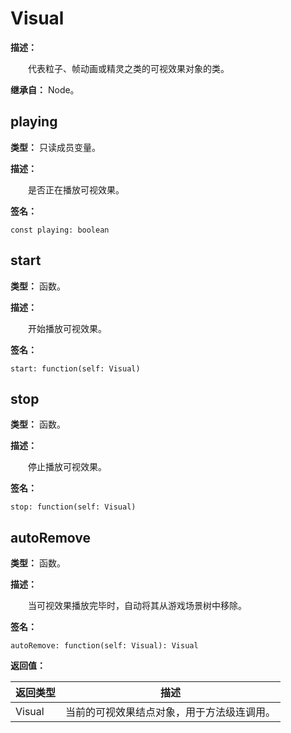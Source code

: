 
# Visual

**描述：**

&emsp;&emsp;代表粒子、帧动画或精灵之类的可视效果对象的类。

**继承自：** Node。

## playing

**类型：** 只读成员变量。

**描述：**

&emsp;&emsp;是否正在播放可视效果。

**签名：**
```tl
const playing: boolean
```

## start

**类型：** 函数。

**描述：**

&emsp;&emsp;开始播放可视效果。

**签名：**
```tl
start: function(self: Visual)
```

## stop

**类型：** 函数。

**描述：**

&emsp;&emsp;停止播放可视效果。

**签名：**
```tl
stop: function(self: Visual)
```

## autoRemove

**类型：** 函数。

**描述：**

&emsp;&emsp;当可视效果播放完毕时，自动将其从游戏场景树中移除。

**签名：**
```tl
autoRemove: function(self: Visual): Visual
```

**返回值：**

| 返回类型 | 描述 |
| --- | --- |
| Visual | 当前的可视效果结点对象，用于方法级连调用。 |